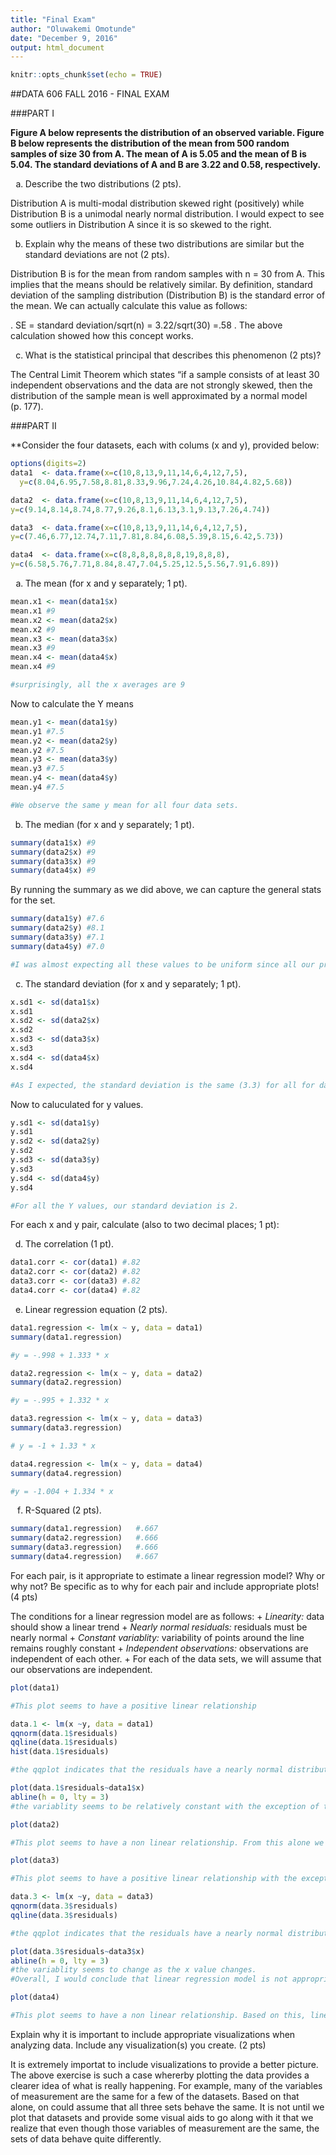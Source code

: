 ```yaml
---
title: "Final Exam"
author: "Oluwakemi Omotunde"
date: "December 9, 2016"
output: html_document
---
```


```r
knitr::opts_chunk$set(echo = TRUE)
```

##DATA 606 FALL 2016 - FINAL EXAM

###PART I

**Figure A below represents the distribution of an observed variable. Figure B below represents the distribution of the mean from 500 random samples of size 30 from A. The mean of A is 5.05 and the mean of B is 5.04. The standard deviations of A and B are 3.22 and 0.58, respectively.**

a.	Describe the two distributions (2 pts).

Distribution A is multi-modal distribution skewed right (positively) while Distribution B is a unimodal nearly normal distribution.  I would expect to see some outliers in Distribution A since it is so skewed to the right. 

b.	Explain why the means of these two distributions are similar but the standard deviations are not (2 pts).

Distribution B is for the mean from random samples with n = 30 from A. This implies that the means should be relatively similar. By definition, standard deviation of the sampling distribution (Distribution B) is the standard error of the mean. We can actually calculate this value as follows: 

.	SE = standard deviation/sqrt(n) = 3.22/sqrt(30) =.58 
.	The above calculation showed how this concept works.


c.	What is the statistical principal that describes this phenomenon (2 pts)?

The  Central Limit Theorem which states  "if a sample consists of at least 30   independent observations and the data are not strongly skewed, then the distribution of the sample mean is well approximated by a normal model (p. 177).  



###PART II

**Consider the four datasets, each with colums (x and y), provided below: 

```r
options(digits=2)
data1  <- data.frame(x=c(10,8,13,9,11,14,6,4,12,7,5),
  y=c(8.04,6.95,7.58,8.81,8.33,9.96,7.24,4.26,10.84,4.82,5.68)) 

data2  <- data.frame(x=c(10,8,13,9,11,14,6,4,12,7,5),
y=c(9.14,8.14,8.74,8.77,9.26,8.1,6.13,3.1,9.13,7.26,4.74)) 

data3  <- data.frame(x=c(10,8,13,9,11,14,6,4,12,7,5),
y=c(7.46,6.77,12.74,7.11,7.81,8.84,6.08,5.39,8.15,6.42,5.73))

data4  <- data.frame(x=c(8,8,8,8,8,8,8,19,8,8,8),
y=c(6.58,5.76,7.71,8.84,8.47,7.04,5.25,12.5,5.56,7.91,6.89))

```

a.	The mean (for x and y separately; 1  pt).

```r
mean.x1 <- mean(data1$x)
mean.x1 #9
mean.x2 <- mean(data2$x)
mean.x2 #9
mean.x3 <- mean(data3$x)
mean.x3 #9
mean.x4 <- mean(data4$x)
mean.x4 #9

#surprisingly, all the x averages are 9
```

Now to calculate the Y means

```r
mean.y1 <- mean(data1$y)
mean.y1 #7.5
mean.y2 <- mean(data2$y)
mean.y2 #7.5
mean.y3 <- mean(data3$y)
mean.y3 #7.5
mean.y4 <- mean(data4$y)
mean.y4 #7.5

#We observe the same y mean for all four data sets. 
```

b.	The median (for x and y separately; 1  pt).

```r
summary(data1$x) #9
summary(data2$x) #9
summary(data3$x) #9
summary(data4$x) #9
```

By running the summary as we did above, we can capture the general stats for the set.

```r
summary(data1$y) #7.6
summary(data2$y) #8.1
summary(data3$y) #7.1
summary(data4$y) #7.0

#I was almost expecting all these values to be uniform since all our previous ones were.
```

c.	The standard deviation (for x and y separately; 1 pt).

```r
x.sd1 <- sd(data1$x)
x.sd1 
x.sd2 <- sd(data2$x)
x.sd2
x.sd3 <- sd(data3$x)
x.sd3
x.sd4 <- sd(data4$x)
x.sd4

#As I expected, the standard deviation is the same (3.3) for all for datasets. 
```

Now to caluculated for y values.

```r
y.sd1 <- sd(data1$y)
y.sd1 
y.sd2 <- sd(data2$y)
y.sd2
y.sd3 <- sd(data3$y)
y.sd3
y.sd4 <- sd(data4$y)
y.sd4

#For all the Y values, our standard deviation is 2.
```


For each x and y pair, calculate (also to two decimal places; 1  pt):

d.	The correlation (1 pt).
```r
data1.corr <- cor(data1) #.82
data2.corr <- cor(data2) #.82
data3.corr <- cor(data3) #.82
data4.corr <- cor(data4) #.82
```

e.	Linear regression equation (2  pts).

```r
data1.regression <- lm(x ~ y, data = data1)
summary(data1.regression)

#y = -.998 + 1.333 * x

data2.regression <- lm(x ~ y, data = data2)
summary(data2.regression)

#y = -.995 + 1.332 * x

data3.regression <- lm(x ~ y, data = data3)
summary(data3.regression)

# y = -1 + 1.33 * x

data4.regression <- lm(x ~ y, data = data4)
summary(data4.regression)

#y = -1.004 + 1.334 * x
```

f.	R-Squared (2 pts).

```r
summary(data1.regression)   #.667
summary(data2.regression)   #.666
summary(data3.regression)   #.666
summary(data4.regression)   #.667
```


For each pair, is it appropriate to estimate a linear regression model? Why or why not? Be specific as to why for each pair and include appropriate plots! (4 pts)

The conditions for a linear regression model are as follows:
+ *Linearity:* data should show a linear trend
+ *Nearly normal residuals:* residuals must be nearly normal
+ *Constant variablity:* variability of points around the line remains roughly constant
+ *Independent observations:* observations are independent of each other. 
  + For each of the data sets, we will assume that our observations are independent.

```r
plot(data1)

#This plot seems to have a positive linear relationship

data.1 <- lm(x ~y, data = data1)
qqnorm(data.1$residuals)
qqline(data.1$residuals) 
hist(data.1$residuals)

#the qqplot indicates that the residuals have a nearly normal distribution but the histogram does not.

plot(data.1$residuals~data1$x)
abline(h = 0, lty = 3)
#the variablity seems to be relatively constant with the exception of the point at 4.
```

```r
plot(data2) 

#This plot seems to have a non linear relationship. From this alone we can say that a linear model would not be appropriate. We need not got further.
```

```r
plot(data3)

#This plot seems to have a positive linear relationship with the exception of one point that looks to be an outlier.

data.3 <- lm(x ~y, data = data3)
qqnorm(data.3$residuals)
qqline(data.3$residuals) 

#the qqplot indicates that the residuals have a nearly normal distribution as most points fall on the line.

plot(data.3$residuals~data3$x)
abline(h = 0, lty = 3)
#the variablity seems to change as the x value changes. 
#Overall, I would conclude that linear regression model is not appropriate.
```

```r
plot(data4)

#This plot seems to have a non linear relationship. Based on this, linear regression model is not appropriate. We need not go further.
```

Explain why it is important to include appropriate visualizations when analyzing data. Include any visualization(s) you create. (2 pts)

It is extremely importat to include visualizations to provide a better picture. The above exercise is such a case whererby plotting the data provides a clearer idea of what is really happening. For example, many of the variables of measurement are the same for a few of the datasets. Based on that alone, on could assume that all three sets behave the same. It is not until we plot that datasets and provide some visual aids to go along with it that we realize that even though those variables of measurement are the same, the sets of data behave quite differently. 

